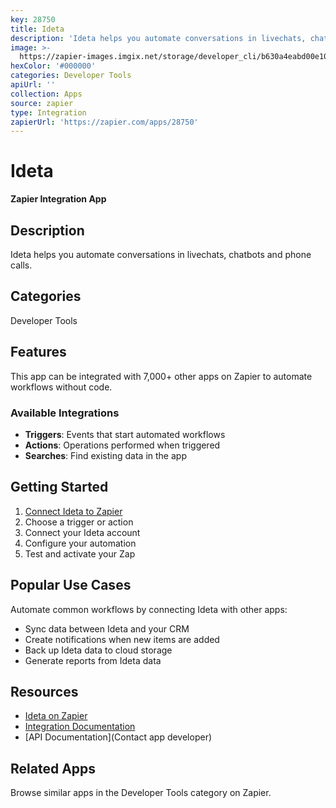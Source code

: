 ```yaml
---
key: 28750
title: Ideta
description: 'Ideta helps you automate conversations in livechats, chatbots and phone calls.'
image: >-
  https://zapier-images.imgix.net/storage/developer_cli/b630a4eabd00e10955feee0d93ef8671.png?auto=format%2Ccompress&ixlib=python-3.0.0&q=50
hexColor: '#000000'
categories: Developer Tools
apiUrl: ''
collection: Apps
source: zapier
type: Integration
zapierUrl: 'https://zapier.com/apps/28750'
---
```

# Ideta

**Zapier Integration App**

## Description

Ideta helps you automate conversations in livechats, chatbots and phone calls.

## Categories

Developer Tools

## Features

This app can be integrated with 7,000+ other apps on Zapier to automate workflows without code.

### Available Integrations

- **Triggers**: Events that start automated workflows
- **Actions**: Operations performed when triggered
- **Searches**: Find existing data in the app

## Getting Started

1. [Connect Ideta to Zapier](https://zapier.com/apps/28750)
2. Choose a trigger or action
3. Connect your Ideta account
4. Configure your automation
5. Test and activate your Zap

## Popular Use Cases

Automate common workflows by connecting Ideta with other apps:

- Sync data between Ideta and your CRM
- Create notifications when new items are added
- Back up Ideta data to cloud storage
- Generate reports from Ideta data

## Resources

- [Ideta on Zapier](https://zapier.com/apps/28750)
- [Integration Documentation](https://zapier.com/apps/28750/integrations)
- [API Documentation](Contact app developer)

## Related Apps

Browse similar apps in the Developer Tools category on Zapier.
